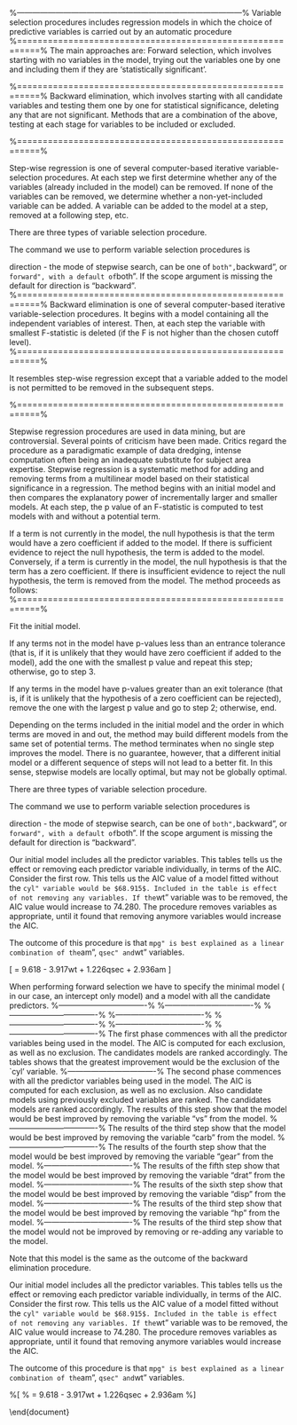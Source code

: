 
%---------------------------------------------------------------------------------------%
Variable selection procedures includes regression models in which the choice of predictive variables is carried out by an automatic procedure
%==========================================================%
The main approaches are:
Forward selection, which involves starting with no variables in the model, trying out the variables one by one and including them if they are 'statistically significant'.

%==========================================================%
Backward elimination, which involves starting with all candidate variables and testing them one by one for statistical significance, deleting any that are not significant.
Methods that are a combination of the above, testing at each stage for variables to be included or excluded.

%==========================================================%
\section{Step-wise Regression}
Step-wise regression is one of several computer-based iterative variable-selection procedures. At each step we first determine whether any of the variables (already included in the model) can be removed. If none of the variables can be removed, we determine whether a non-yet-included variable can be added. A variable can be added to the model at a step, removed at a following step, etc.


\subsection{Variable Selection Procedures}

There are three types of variable selection procedure.
\begin{itemize}
\item Forward Selection
\item Backward Elimination
\item Stepwise selection
\end{itemize}


The \texttt{R} command we use to perform variable selection procedures is \texttt{step()}

direction  - the mode of stepwise search, can be one of ``both", ``backward", or ``forward", with a default of ``both". If the scope argument is missing the default for direction is "backward".
\newpage
%==========================================================%
\section{Backward Elimination}
Backward elimination is one of several computer-based iterative variable-selection procedures. It begins with a model containing all the independent variables of interest. Then, at each step the variable with smallest F-statistic is deleted (if the F is not higher than the chosen cutoff level).
%==========================================================%
\section{Forward selection}

It resembles step-wise regression except that a variable added to the model is not permitted to be removed in the subsequent steps.

%==========================================================%
\section{Criticism of Stepwise regression}

Stepwise regression procedures are used in data mining, but are controversial. Several points of criticism have been made.
Critics regard the procedure as a paradigmatic example of data dredging, intense computation often being an inadequate substitute for subject area expertise.
Stepwise regression is a systematic method for adding and removing terms from a multilinear model based on their statistical significance in a regression. The method begins with an initial model and then compares the explanatory power of incrementally larger and smaller models. At each step, the p value of an F-statistic is computed to test models with and without a potential term. 

If a term is not currently in the model, the null hypothesis is that the term would have a zero coefficient if added to the model. If there is sufficient evidence to reject the null hypothesis, the term is added to the model. Conversely, if a term is currently in the model, the null hypothesis is that the term has a zero coefficient. If there is insufficient evidence to reject the null hypothesis, the term is removed from the model. The method proceeds as follows:
%==========================================================%

Fit the initial model.

If any terms not in the model have p-values less than an entrance tolerance (that is, if it is unlikely that they would have zero coefficient if added to the model), add the one with the smallest p value and repeat this step; otherwise, go to step 3.

If any terms in the model have p-values greater than an exit tolerance (that is, if it is unlikely that the hypothesis of a zero coefficient can be rejected), remove the one with the largest p value and go to step 2; otherwise, end.

Depending on the terms included in the initial model and the order in which terms are moved in and out, the method may build different models from the same set of potential terms. The method terminates when no single step improves the model. There is no guarantee, however, that a different initial model or a different sequence of steps will not lead to a better fit. In this sense, stepwise models are locally optimal, but may not be globally optimal.


\newpage
\section{Variable Selection Procedures}


There are three types of variable selection procedure.
\begin{itemize}
\item Forward Selection
\item Backward Elimination
\item Stepwise selection
\end{itemize}

The \texttt{R} command we use to perform variable selection procedures is \texttt{step()}

direction  - the mode of stepwise search, can be one of ``both", ``backward", or ``forward", with a default of ``both". If the scope argument is missing the default for direction is "backward".

\section{Backward Elimination}
Our initial model includes all the predictor variables.
\footnotesize\begin{verbatim}
> step(fit.all)
Start:  AIC=70.9
mpg ~ cyl + disp + hp + drat + wt + qsec + vs + am + gear + carb
       Df Sum of Sq    RSS    AIC
- cyl   1    0.0799 147.57 68.915
- vs    1    0.1601 147.66 68.932
- carb  1    0.4067 147.90 68.986
- gear  1    1.3531 148.85 69.190
- drat  1    1.6270 149.12 69.249
- disp  1    3.9167 151.41 69.736
- hp    1    6.8399 154.33 70.348
- qsec  1    8.8641 156.36 70.765
<none>              147.49 70.898
- am    1   10.5467 158.04 71.108
- wt    1   27.0144 174.51 74.280
\end{verbatim}\normalsize

This tables tells us the effect or removing each predictor variable individually, in terms of the AIC.
Consider the first row. This tells us the AIC value of a model fitted without the ``cyl" variable would be $68.915$.
Included in the table is effect of not removing any variables. If the ``wt" variable was to be removed, the AIC value would increase to $74.280$.
\footnotesize
\begin{verbatim}
..
- cyl   1    0.0799 147.57 68.915
..
<none>              147.49 70.898
..
- wt    1   27.0144 174.51 74.280
\end{verbatim}
\normalsize

The procedure removes variables as appropriate, until it found that removing anymore variables would increase the AIC.
\footnotesize \begin{verbatim}
Step:  AIC=61.31
mpg ~ wt + qsec + am
       Df Sum of Sq    RSS    AIC
<none>              169.29 61.307
- am    1    26.178 195.46 63.908
- qsec  1   109.034 278.32 75.217
- wt    1   183.347 352.63 82.790
\end{verbatim}\normalsize

The outcome of this procedure is that ``mpg" is best explained as a linear combination of the ``am", ``qsec" and ``wt" variables.

\begin{verbatim}
Coefficients:
(Intercept)           wt         qsec           am
      9.618       -3.917        1.226        2.936
\end{verbatim}\normalsize

\[
\hat{mpg} = 9.618 - 3.917wt + 1.226qsec + 2.936am
\]

\newpage
\section{Forward Selection}

When performing forward selection we have to specify the minimal model ( in our case, an intercept only model)
and a model with all the candidate predictors.
%----------------------------------%
\footnotesize
\begin{verbatim}
step(fit.none,
scope=list(
	lower=~1,
	upper=~cyl+disp+hp+drat+wt+qsec+vs+am+gear+carb
	),
direction="forward")
\end{verbatim}
\normalsize
%----------------------------------%
\subsubsection{Phase 1}
\footnotesize
\begin{verbatim}
Start:  AIC=115.94
mpg ~ 1
       Df Sum of Sq     RSS     AIC
+ wt    1    847.73  278.32  73.217
+ cyl   1    817.71  308.33  76.494
+ disp  1    808.89  317.16  77.397
+ hp    1    678.37  447.67  88.427
+ drat  1    522.48  603.57  97.988
+ vs    1    496.53  629.52  99.335
+ am    1    405.15  720.90 103.672
+ carb  1    341.78  784.27 106.369
+ gear  1    259.75  866.30 109.552
+ qsec  1    197.39  928.66 111.776
<none>              1126.05 115.943
\end{verbatim}
\normalsize
%----------------------------------%
\subsubsection{Phase 2}
\footnotesize
\begin{verbatim}
Step:  AIC=73.22
mpg ~ wt
       Df Sum of Sq    RSS    AIC
+ cyl   1    87.150 191.17 63.198
+ hp    1    83.274 195.05 63.840
+ qsec  1    82.858 195.46 63.908
+ vs    1    54.228 224.09 68.283
+ carb  1    44.602 233.72 69.628
+ disp  1    31.639 246.68 71.356
<none>              278.32 73.217
+ drat  1     9.081 269.24 74.156
+ gear  1     1.137 277.19 75.086
+ am    1     0.002 278.32 75.217
\end{verbatim}
\normalsize
%----------------------------------%
\subsubsection{Phase 3}
\footnotesize
\begin{verbatim}
Step:  AIC=63.2
mpg ~ wt + cyl
       Df Sum of Sq    RSS    AIC
+ hp    1   14.5514 176.62 62.665
+ carb  1   13.7724 177.40 62.805
<none>              191.17 63.198
+ qsec  1   10.5674 180.60 63.378
+ gear  1    3.0281 188.14 64.687
+ disp  1    2.6796 188.49 64.746
+ vs    1    0.7059 190.47 65.080
+ am    1    0.1249 191.05 65.177
+ drat  1    0.0010 191.17 65.198
\end{verbatim}
\normalsize
%----------------------------------%
\subsubsection{Phase 4}
\footnotesize
\begin{verbatim}
Step:  AIC=62.66
mpg ~ wt + cyl + hp
       Df Sum of Sq    RSS    AIC
<none>              176.62 62.665
+ am    1    6.6228 170.00 63.442
+ disp  1    6.1762 170.44 63.526
+ carb  1    2.5187 174.10 64.205
+ drat  1    2.2453 174.38 64.255
+ qsec  1    1.4010 175.22 64.410
+ gear  1    0.8558 175.76 64.509
+ vs    1    0.0599 176.56 64.654
\end{verbatim}
\normalsize
%----------------------------------%
\newpage
\section{Stepwise Regression}

%----------------------------------%
\subsubsection{Phase 1}
The first phase commences with all the predictor variables being used in the model. The AIC is computed for each exclusion, as well as no exclusion. The candidates models are ranked accordingly. The tables shows that the greatest improvement would be the exclusion of the `cyl' variable.
\footnotesize
\begin{verbatim}
Start:  AIC=70.9
mpg ~ cyl + disp + hp + drat + wt + qsec + vs + am + gear + carb
       Df Sum of Sq    RSS    AIC
- cyl   1    0.0799 147.57 68.915
- vs    1    0.1601 147.66 68.932
- carb  1    0.4067 147.90 68.986
- gear  1    1.3531 148.85 69.190
- drat  1    1.6270 149.12 69.249
- disp  1    3.9167 151.41 69.736
- hp    1    6.8399 154.33 70.348
- qsec  1    8.8641 156.36 70.765
<none>              147.49 70.898
- am    1   10.5467 158.04 71.108
- wt    1   27.0144 174.51 74.280
\end{verbatim}
\normalsize
%----------------------------------%
\subsubsection{Phase 2}
The second phase commences with all the predictor variables being used in the model. The AIC is computed for each exclusion, as well as no exclusion. Also candidate models using previously excluded variables are ranked. The candidates models are ranked accordingly.
The results of this step show that the model would be best improved by removing the variable "vs" from the model.
\footnotesize
\begin{verbatim}
Step:  AIC=68.92
mpg ~ disp + hp + drat + wt + qsec + vs + am + gear + carb
       Df Sum of Sq    RSS    AIC
- vs    1    0.2685 147.84 66.973
- carb  1    0.5201 148.09 67.028
- gear  1    1.8211 149.40 67.308
- drat  1    1.9826 149.56 67.342
- disp  1    3.9009 151.47 67.750
- hp    1    7.3632 154.94 68.473
<none>              147.57 68.915
- qsec  1   10.0933 157.67 69.032
- am    1   11.8359 159.41 69.384
+ cyl   1    0.0799 147.49 70.898
- wt    1   27.0280 174.60 72.297
\end{verbatim}
\normalsize
%----------------------------------%
\newpage
\subsubsection{Phase 3}
The results of the third step show that the model would be best improved by removing the variable "carb" from the model.
\footnotesize
\begin{verbatim}
Step:  AIC=66.97
mpg ~ disp + hp + drat + wt + qsec + am + gear + carb
       Df Sum of Sq    RSS    AIC
- carb  1    0.6855 148.53 65.121
- gear  1    2.1437 149.99 65.434
- drat  1    2.2139 150.06 65.449
- disp  1    3.6467 151.49 65.753
- hp    1    7.1060 154.95 66.475
<none>              147.84 66.973
- am    1   11.5694 159.41 67.384
- qsec  1   15.6830 163.53 68.200
+ vs    1    0.2685 147.57 68.915
+ cyl   1    0.1883 147.66 68.932
- wt    1   27.3799 175.22 70.410
\end{verbatim}
\normalsize
%----------------------------------%
\subsubsection{Phase 4}
The results of the fourth step show that the model would be best improved by removing the variable "gear" from the model.
\footnotesize
\begin{verbatim}
Step:  AIC=65.12
mpg ~ disp + hp + drat + wt + qsec + am + gear
       Df Sum of Sq    RSS    AIC
- gear  1     1.565 150.09 63.457
- drat  1     1.932 150.46 63.535
<none>              148.53 65.121
- disp  1    10.110 158.64 65.229
- am    1    12.323 160.85 65.672
- hp    1    14.826 163.35 66.166
+ carb  1     0.685 147.84 66.973
+ vs    1     0.434 148.09 67.028
+ cyl   1     0.414 148.11 67.032
- qsec  1    26.408 174.94 68.358
- wt    1    69.127 217.66 75.350
\end{verbatim}
\normalsize
%----------------------------------%
\newpage
\subsubsection{Phase 5}
The results of the fifth step show that the model would be best improved by removing the variable "drat" from the model.
\footnotesize
\begin{verbatim}
Step:  AIC=63.46
mpg ~ disp + hp + drat + wt + qsec + am
       Df Sum of Sq    RSS    AIC
- drat  1     3.345 153.44 62.162
- disp  1     8.545 158.64 63.229
<none>              150.09 63.457
- hp    1    13.285 163.38 64.171
+ gear  1     1.565 148.53 65.121
+ cyl   1     1.003 149.09 65.242
+ vs    1     0.645 149.45 65.319
+ carb  1     0.107 149.99 65.434
- am    1    20.036 170.13 65.466
- qsec  1    25.574 175.67 66.491
- wt    1    67.572 217.66 73.351
\end{verbatim}
\normalsize
%----------------------------------%
\subsubsection{Phase 6}
The results of the sixth step show that the model would be best improved by removing the variable "disp" from the model.
\footnotesize
\begin{verbatim}
Step:  AIC=62.16
mpg ~ disp + hp + wt + qsec + am
       Df Sum of Sq    RSS    AIC
- disp  1     6.629 160.07 61.515
<none>              153.44 62.162
- hp    1    12.572 166.01 62.682
+ drat  1     3.345 150.09 63.457
+ gear  1     2.977 150.46 63.535
+ cyl   1     2.447 150.99 63.648
+ vs    1     1.121 152.32 63.927
+ carb  1     0.011 153.43 64.160
- qsec  1    26.470 179.91 65.255
- am    1    32.198 185.63 66.258
- wt    1    69.043 222.48 72.051
\end{verbatim}
\normalsize
%----------------------------------%
\newpage
\subsubsection{Phase 7}
The results of the third step show that the model would be best improved by removing the variable "hp" from the model.
\footnotesize
\begin{verbatim}
Step:  AIC=61.52
mpg ~ hp + wt + qsec + am
       Df Sum of Sq    RSS    AIC
- hp    1     9.219 169.29 61.307
<none>              160.07 61.515
+ disp  1     6.629 153.44 62.162
+ carb  1     3.227 156.84 62.864
+ drat  1     1.428 158.64 63.229
- qsec  1    20.225 180.29 63.323
+ cyl   1     0.249 159.82 63.465
+ vs    1     0.249 159.82 63.466
+ gear  1     0.171 159.90 63.481
- am    1    25.993 186.06 64.331
- wt    1    78.494 238.56 72.284
\end{verbatim}
\normalsize
%----------------------------------%
\subsubsection{Phase 8}
The results of the third step show that the model would not be improved by removing or re-adding any variable to the model.
\footnotesize
\begin{verbatim}
Step:  AIC=61.31
mpg ~ wt + qsec + am
       Df Sum of Sq    RSS    AIC
<none>              169.29 61.307
+ hp    1     9.219 160.07 61.515
+ carb  1     8.036 161.25 61.751
+ disp  1     3.276 166.01 62.682
+ cyl   1     1.501 167.78 63.022
+ drat  1     1.400 167.89 63.042
+ gear  1     0.123 169.16 63.284
+ vs    1     0.000 169.29 63.307
- am    1    26.178 195.46 63.908
- qsec  1   109.034 278.32 75.217
- wt    1   183.347 352.63 82.790
\end{verbatim}
\normalsize
\footnotesize
\begin{verbatim}
Call:
lm(formula = mpg ~ wt + qsec + am, data = mtcars)
Coefficients:
(Intercept)           wt         qsec           am
      9.618       -3.917        1.226        2.936
\end{verbatim}
\normalsize
Note that this model is the same as the outcome of the backward elimination procedure.

\newpage


\subsection{Coefficient of Determination}


\begin{verbatim}
Analysis of Variance Table
Response: mpg
          Df Sum Sq Mean Sq  F value    Pr(>F)
cyl        1 817.71  817.71 116.4245 5.034e-10 ***
disp       1  37.59   37.59   5.3526  0.030911 *
hp         1   9.37    9.37   1.3342  0.261031
drat       1  16.47   16.47   2.3446  0.140644
wt         1  77.48   77.48  11.0309  0.003244 **
qsec       1   3.95    3.95   0.5623  0.461656
vs         1   0.13    0.13   0.0185  0.893173
am         1  14.47   14.47   2.0608  0.165858
gear       1   0.97    0.97   0.1384  0.713653
carb       1   0.41    0.41   0.0579  0.812179
Residuals 21 147.49    7.02
---
Signif. codes:  0 �***� 0.001 �**� 0.01 �*� 0.05 �.� 0.1 � � 1
\end{verbatim}


\newpage
\subsection{Backward Elimination}
Our initial model includes all the predictor variables.
\begin{verbatim}
> step(fit.all)
Start:  AIC=70.9
mpg ~ cyl + disp + hp + drat + wt + qsec + vs + am + gear + carb
       Df Sum of Sq    RSS    AIC
- cyl   1    0.0799 147.57 68.915
- vs    1    0.1601 147.66 68.932
- carb  1    0.4067 147.90 68.986
- gear  1    1.3531 148.85 69.190
- drat  1    1.6270 149.12 69.249
- disp  1    3.9167 151.41 69.736
- hp    1    6.8399 154.33 70.348
- qsec  1    8.8641 156.36 70.765
<none>              147.49 70.898
- am    1   10.5467 158.04 71.108
- wt    1   27.0144 174.51 74.280
\end{verbatim}

This tables tells us the effect or removing each predictor variable individually, in terms of the AIC.
Consider the first row. This tells us the AIC value of a model fitted without the ``cyl" variable would be $68.915$.
Included in the table is effect of not removing any variables. If the ``wt" variable was to be removed, the AIC value would increase to $74.280$.
\begin{verbatim}
..
- cyl   1    0.0799 147.57 68.915
..
<none>              147.49 70.898
..
- wt    1   27.0144 174.51 74.280
\end{verbatim}

The procedure removes variables as appropriate, until it found that removing anymore variables would increase the AIC.
\begin{verbatim}
Step:  AIC=61.31
mpg ~ wt + qsec + am
       Df Sum of Sq    RSS    AIC
<none>              169.29 61.307
- am    1    26.178 195.46 63.908
- qsec  1   109.034 278.32 75.217
- wt    1   183.347 352.63 82.790
\end{verbatim}

The outcome of this procedure is that ``mpg" is best explained as a linear combination of the ``am", ``qsec" and ``wt" variables.

\begin{verbatim}
Coefficients:
(Intercept)           wt         qsec           am
      9.618       -3.917        1.226        2.936  
\end{verbatim}

%\[
%\hat{mpg} = 9.618 - 3.917wt + 1.226qsec + 2.936am
%\]


\end{document}
